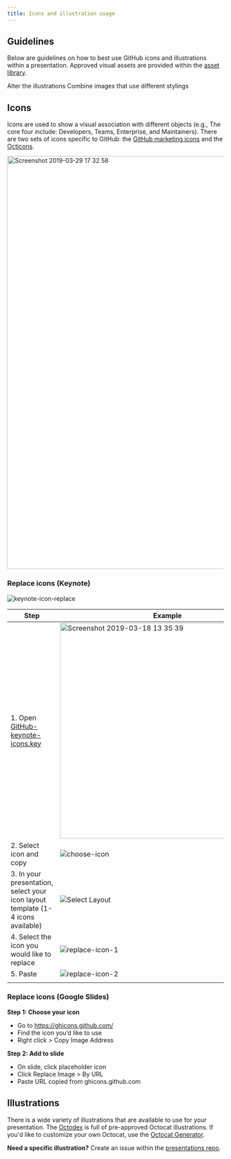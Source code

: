 ```yaml
---
title: Icons and illustration usage
---
```



## Guidelines

Below are guidelines on how to best use GitHub icons and illustrations within a presentation. Approved visual assets are provided within the [asset library](https://primer.style/presentations/assets).

<DoDontContainer>
  <Dont>
    <Text>Alter the illustrations</Text>
  </Dont>
  <Dont>
    <Text>Combine images that use different stylings</Text>
  </Dont>
</DoDontContainer>

## Icons

Icons are used to show a visual association with different objects (e.g., The core four include: Developers, Teams, Enterprise, and Maintainers). There are two sets of icons specific to GitHub: the [GitHub marketing icons](https://ghicons.github.com/) and the [Octicons](https://octicons.github.com/).

<img
  width="958"
  alt="Screenshot 2019-03-29 17 32 58"
  src="https://user-images.githubusercontent.com/10384315/55268614-b340c480-5248-11e9-9600-03b5bb7e6073.png"
/>

### Replace icons (Keynote)

<!--![Replacing icons in Keynote is easy!](https://user-images.githubusercontent.com/10384315/54571638-f4132080-49a0-11e9-9e4e-406ce3c44ec1.gif)-->

![keynote-icon-replace](https://user-images.githubusercontent.com/10384315/55364700-93064500-5496-11e9-8dc4-cfa2a106517e.gif)

| Step                                                                            | Example                                                                                                                                                            |
| ------------------------------------------------------------------------------- | ------------------------------------------------------------------------------------------------------------------------------------------------------------------ |
| 1. Open [GitHub-keynote-icons.key](/presentations/docs/assets#Marketing-icons)  | <img width="500" alt="Screenshot 2019-03-18 13 35 39" src="https://user-images.githubusercontent.com/10384315/54571249-13a94980-499f-11e9-9643-1401534922d4.png"/> |
| 2. Select icon and copy                                                         | ![choose-icon](https://user-images.githubusercontent.com/10384315/55425611-c3ea8680-5537-11e9-877f-6e575e8b50a5.png)                                               |
| 3. In your presentation, select your icon layout template (1-4 icons available) | ![Select Layout](https://user-images.githubusercontent.com/10384315/54777536-ba742c80-4bcf-11e9-81e5-df0e518d8ad5.png)                                             |
| 4. Select the icon you would like to replace                                    | ![replace-icon-1](https://user-images.githubusercontent.com/10384315/55426006-9baf5780-5538-11e9-961a-307bb841056e.png)                                            |
| 5. Paste                                                                        | ![replace-icon-2](https://user-images.githubusercontent.com/10384315/55426007-9baf5780-5538-11e9-97eb-e140fe9ef55b.png)                                            |
|                                                                                 |

### Replace icons (Google Slides)

**Step 1: Choose your icon**

- Go to https://ghicons.github.com/
- Find the icon you’d like to use
- Right click > Copy Image Address

**Step 2: Add to slide**

- On slide, click placeholder icon
- Click Replace Image > By URL
- Paste URL copied from ghicons.github.com

## Illustrations

There is a wide variety of illustrations that are available to use for your presentation. The [Octodex](https://octodex.github.com/) is full of pre-approved Octocat illustrations. If you'd like to customize your own Octocat, use the [Octocat Generator](https://myoctocat.com/).

**Need a specific illustration?** Create an issue within the [presentations repo](https://github.com/primer/presentations/).
